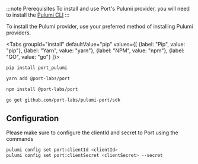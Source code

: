 
:::note Prerequisites
To install and use Port's Pulumi provider, you will need to install the [Pulumi CLI](https://www.pulumi.com/docs/get-started/install/)
:::

To install the Pulumi provider, use your preferred method of installing Pulumi providers.

<Tabs groupId="install" defaultValue="pip" values={[
{label: "Pip", value: "pip"},
{label: "Yarn", value: "yarn"},
{label: "NPM", value: "npm"},
{label: "GO", value: "go"}
]}>

<TabItem value="pip">

```bash showLineNumbers
pip install port_pulumi
```

</TabItem>

<TabItem value="yarn">

```bash showLineNumbers
yarn add @port-labs/port
```

</TabItem>

<TabItem value="npm">

```bash showLineNumbers
npm install @port-labs/port
```

</TabItem>

<TabItem value="go">

```bash showLineNumbers
go get github.com/port-labs/pulumi-port/sdk
```

</TabItem>

</Tabs>

## Configuration

Please make sure to configure the clientId and secret to Port using the commands

<FindCredentials />

```bash showLineNumbers
pulumi config set port:clientId <clientId>
pulumi config set port:clientSecret <clientSecret> --secret
```
